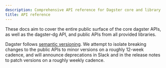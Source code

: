 ```yaml
---
description: Comprehensive API reference for Dagster core and library
title: API reference
---
```

These docs aim to cover the entire public surface of the core dagster APIs, as well as the dagster-dg API, and public APIs from all provided libraries.

Dagster follows [semantic versioning](https://semver.org/). We attempt to isolate breaking changes to the public APIs to minor versions on a roughly 12-week cadence, and will announce deprecations in Slack and in the release notes to patch versions on a roughly weekly cadence.
